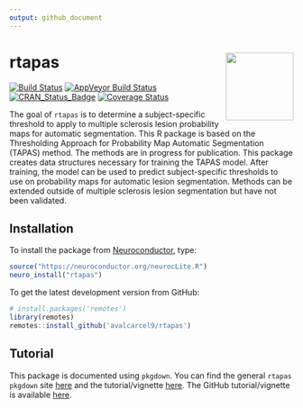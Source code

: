 ```yaml
---
output: github_document
---
```


<!-- README.md is generated from README.Rmd. Please edit that file -->

# rtapas <img src="man/figures/logo.svg" align="right" alt="" width="120" />

[![Build Status](https://travis-ci.org/avalcarcel9/rtapas.svg?branch=master)](https://travis-ci.org/avalcarcel9/rtapas)
[![AppVeyor Build Status](https://ci.appveyor.com/api/projects/status/github/avalcarcel9/rtapas?branch=master&svg=true)](https://ci.appveyor.com/project/avalcarcel9/rtapas)
[![CRAN_Status_Badge](https://www.r-pkg.org/badges/version/rtapas)](https://cran.r-project.org/package=rtapas)
[![Coverage Status](https://img.shields.io/coveralls/avalcarcel9/rtapas.svg)](https://coveralls.io/r/avalcarcel9/rtapas?branch=master)

The goal of `rtapas` is to determine a subject-specific threshold to apply to multiple sclerosis lesion probability maps for automatic segmentation. This R package is based on the Thresholding Approach for Probability Map Automatic Segmentation (TAPAS) method. The methods are in progress for publication. This package creates data structures necessary for training the TAPAS model. After training, the model can be used to predict subject-specific thresholds to use on probability maps for automatic lesion segmentation. Methods can be extended outside of multiple sclerosis lesion segmentation but have not been validated.

## Installation

To install the package from [Neuroconductor](www.neuroconductor.org), type:

```r
source("https://neuroconductor.org/neurocLite.R")
neuro_install("rtapas")
```

To get the latest development version from GitHub:

```r
# install.packages('remotes')
library(remotes)
remotes::install_github('avalcarcel9/rtapas')
```

## Tutorial

This package is documented using `pkgdown`. You can find the general `rtapas` `pkgdown` site [here]( https://avalcarcel9.github.io/rtapas/) and the tutorial/vignette [here](https://avalcarcel9.github.io/rtapas/articles/tapas-vignette.html). The GitHub tutorial/vignette is available [here](https://github.com/avalcarcel9/rtapas/blob/master/vignettes/tapas-vignette.md).



